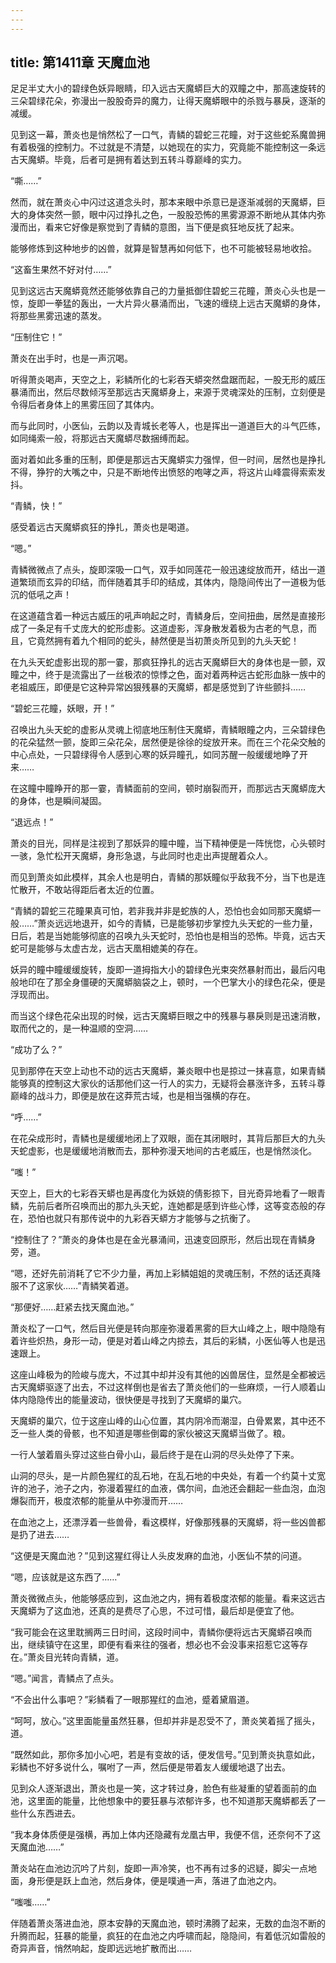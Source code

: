 ```yaml
---
---
---
```

title: 第1411章 天魔血池
---



足足半丈大小的碧绿色妖异眼睛，印入远古天魔蟒巨大的双瞳之中，那高速旋转的三朵碧绿花朵，弥漫出一股股奇异的魔力，让得天魔蟒眼中的杀戮与暴戾，逐渐的减缓。

见到这一幕，萧炎也是悄然松了一口气，青鳞的碧蛇三花瞳，对于这些蛇系魔兽拥有着极强的控制力。不过就是不清楚，以她现在的实力，究竟能不能控制这一条远古天魔蟒。毕竟，后者可是拥有着达到五转斗尊巅峰的实力。

“嘶……”

然而，就在萧炎心中闪过这道念头时，那本来眼中杀意已是逐渐减弱的天魔蟒，巨大的身体突然一颤，眼中闪过挣扎之色，一股股恐怖的黑雾源源不断地从其体内弥漫而出，看来它好像是察觉到了青鳞的意图，当下便是疯狂地反抚了起来。

能够修炼到这种地步的凶兽，就算是智慧再如何低下，也不可能被轻易地收拾。

“这畜生果然不好对付……”

见到这远古天魔蟒竟然还能够依靠自己的力量抵御住碧蛇三花瞳，萧炎心头也是一惊，旋即一拳猛的轰出，一大片异火暴涌而出，飞速的缠绕上远古天魔蟒的身体，将那些黑雾迅速的蒸发。

“压制住它！”

萧炎在出手时，也是一声沉喝。

听得萧炎喝声，天空之上，彩鳞所化的七彩吞天蟒突然盘踞而起，一股无形的威压暴涌而出，然后尽数倾泻至那远古天魔蟒身上，来源于灵魂深处的压制，立刻便是令得后者身体上的黑雾压回了其体内。

而与此同时，小医仙，云韵以及青城长老等人，也是挥出一道道巨大的斗气匹练，如同绳索一般，将那远古天魔蟒尽数捆缚而起。

面对着如此多重的压制，即便是那远古天魔蟒实力强悍，但一时间，居然也是挣扎不得，狰狞的大嘴之中，只是不断地传出愤怒的咆哮之声，将这片山峰震得索索发抖。

“青鳞，快！”

感受着远古天魔蟒疯狂的挣扎，萧炎也是喝道。

“嗯。”

青鳞微微点了点头，旋即深吸一口气，双手如同莲花一般迅速绽放而开，结出一道道繁琐而玄异的印结，而伴随着其手印的结成，其体内，隐隐间传出了一道极为低沉的低吼之声！

在这道蕴含着一种远古威压的吼声响起之时，青鳞身后，空间扭曲，居然是直接形成了一条足有千丈庞大的蛇形虚影。这道虚影，浑身散发着极为古老的气息，而且，它竟然拥有着九个相同的蛇头，赫然便是当初萧炎所见到的九头天蛇！

在九头天蛇虚影出现的那一霎，那疯狂挣扎的远古天魔蟒巨大的身体也是一颤，双瞳之中，终于是流露出了一丝极浓的惊悸之色，面对着两种远古蛇形血脉一族中的老祖威压，即便是它这种异常凶狠残暴的天魔蟒，都是感觉到了许些颤抖……

“碧蛇三花瞳，妖眼，开！”

召唤出九头天蛇的虚影从灵魂上彻底地压制住天魔蟒，青鳞眼瞳之内，三朵碧绿色的花朵猛然一颤，旋即三朵花朵，居然便是徐徐的绽放开来。而在三个花朵交触的中心点处，一只碧绿得令人感到心寒的妖异瞳孔，如同苏醒一般缓缓地睁了开来……

在这瞳中瞳睁开的那一霎，青鳞面前的空间，顿时崩裂而开，而那远古天魔蟒庞大的身体，也是瞬间凝固。

“退远点！”

萧炎的目光，同样是注视到了那妖异的瞳中瞳，当下精神便是一阵恍惚，心头顿时一骇，急忙松开天魔蟒，身形急退，与此同时也走出声提醒着众人。

而见到萧炎如此模样，其余人也是明白，青鳞的那妖瞳似乎敌我不分，当下也是连忙散开，不敢站得距后者太近的位置。

“青鳞的碧蛇三花瞳果真可怕，若非我并非是蛇族的人，恐怕也会如同那天魔蟒一般……”萧炎远远地退开，如今的青鳞，已是能够初步掌控九头天蛇的一些力量，日后，若是当她能够彻底的召唤九头天蛇时，恐怕也是相当的恐怖。毕竟，远古天蛇可是能够与太虚古龙，远古天凰相媲美的存在。

妖异的瞳中瞳缓缓旋转，旋即一道拇指大小的碧绿色光束突然暴射而出，最后闪电般地印在了那全身僵硬的天魔蟒脑袋之上，顿时，一个巴掌大小的绿色花朵，便是浮现而出。

而当这个绿色花朵出现的时候，远古天魔蟒巨眼之中的残暴与暴戾则是迅速消散，取而代之的，是一种温顺的空洞……

“成功了么？”

见到那停在天空上动也不动的远古天魔蟒，兼炎眼中也是掠过一抹喜意，如果青鳞能够真的控制这大家伙的话那他们这一行人的实力，无疑将会暴涨许多，五转斗尊巅峰的战斗力，即便是放在这莽荒古域，也是相当强横的存在。

“呼……”

在花朵成形时，青鳞也是缓缓地闭上了双眼，面在其闭眼时，其背后那巨大的九头天蛇虚影，也是缓缓地消散而去，那种弥漫天地间的古老威压，也是悄然淡化。

“嗤！”

天空上，巨大的七彩吞天蟒也是再度化为妖娆的倩影掠下，目光奇异地看了一眼青鳞，先前后者所召唤而出的那九头天蛇，连她都是感到许些心悸，这等变态般的存在，恐怕也就只有那传说中的九彩吞天蟒方才能够与之抗衡了。

“控制住了？”萧炎的身体也是在金光暴涌间，迅速变回原形，然后出现在青鳞身旁，道。

“嗯，还好先前消耗了它不少力量，再加上彩鳞姐姐的灵魂压制，不然的话还真降服不了这家伙……”青鳞笑着道。

“那便好……赶紧去找天魔血池。”

萧炎松了一口气，然后目光便是转向那座弥漫着黑雾的巨大山峰之上，眼中隐隐有着许些炽热，身形一动，便是对着山峰之内掠去，其后的彩鳞，小医仙等人也是迅速跟上。

这座山峰极为的险峻与庞大，不过其中却并没有其他的凶兽居住，显然是全都被远古天魔蟒驱逐了出去，不过这样倒也是省去了萧炎他们的一些麻烦，一行人顺着山体内隐隐传出的能量波动，很快便是寻找到了天魔蟒的巢穴。

天魔蟒的巢穴，位于这座山峰的山心位置，其内阴冷而潮湿，白骨累累，其中还不乏一些人类的骨骸，也不知道是哪些倒霉的家伙被这天魔蟒当做了。粮。

一行人皱着眉头穿过这些白骨小山，最后终于是在山洞的尽头处停了下来。

山洞的尽头，是一片颜色猩红的乱石地，在乱石地的中央处，有着一个约莫十丈宽许的池子，池子之内，弥漫着猩红的血液，偶尔间，血池还会翻起一些血泡，血泡爆裂而开，极度浓郁的能量从中弥漫而开……

在血池之上，还漂浮着一些兽骨，看这模样，好像那残暴的天魔蟒，将一些凶兽都是扔了进去……

“这便是天魔血池？”见到这猩红得让人头皮发麻的血池，小医仙不禁的问道。

“嗯，应该就是这东西了……”

萧炎微微点头，他能够感应到，这血池之内，拥有着极度浓郁的能量。看来这远古天魔蟒为了这血池，还真的是费尽了心思，不过可惜，最后却是便宜了他。

“我可能会在这里耽搁两三日时间，这段时间中，青鳞你便将远古天魔蟒召唤而出，继续镇守在这里，即便有看来往的强者，想必也不会没事来招惹它这等存在。”萧炎目光转向青鳞，道。

“嗯。”闻言，青鳞点了点头。

“不会出什么事吧？”彩鳞看了一眼那猩红的血池，蹙着黛眉道。

“呵呵，放心。”这里面能量虽然狂暴，但却并非是忍受不了，萧炎笑着摇了摇头，道。

“既然如此，那你多加小心吧，若是有变故的话，便发信号。”见到萧炎执意如此，彩鳞也不好多说什么，嘱咐了一声，然后便是带着友人缓缓地退了出去。

见到众人逐渐退出，萧炎也是一笑，这才转过身，脸色有些凝重的望着面前的血池，这里面的能量，比他想象中的要狂暴与浓郁许多，也不知道那天魔蟒都丢了一些什么东西进去。

“我本身体质便是强横，再加上体内还隐藏有龙凰古甲，我便不信，还奈何不了这天魔血池……”

萧炎站在血池边沉吟了片刻，旋即一声冷笑，也不再有过多的迟疑，脚尖一点地面，身形便是跃上血池，然后身体，便是噗通一声，落进了血池之内。

“嗤嗤……”

伴随着萧炎落进血池，原本安静的天魔血池，顿时沸腾了起来，无数的血泡不断的升腾而起，狂暴的能量，疯狂的在血池之内呼啸而起，隐隐间，有着低沉如雷般的奇异声音，悄然响起，旋即远远地扩散而出……